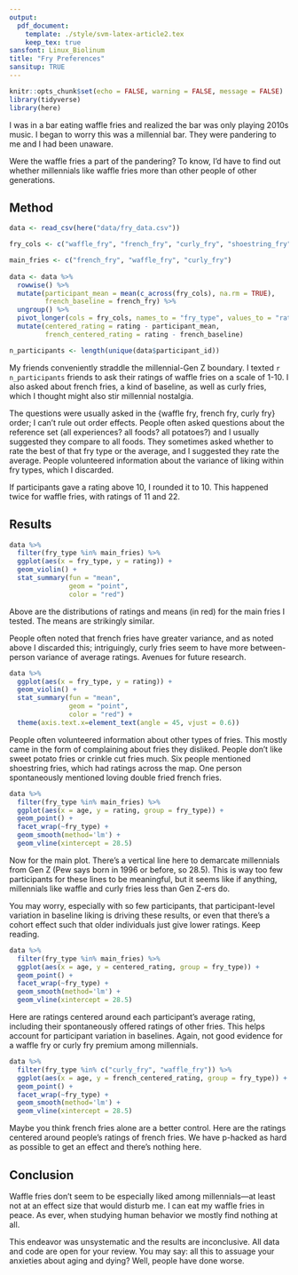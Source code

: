 ```yaml
---
output: 
  pdf_document:
    template: ./style/svm-latex-article2.tex
    keep_tex: true
sansfont: Linux_Biolinum
title: "Fry Preferences"
sansitup: TRUE
---
```


```r
knitr::opts_chunk$set(echo = FALSE, warning = FALSE, message = FALSE)
library(tidyverse)
library(here)
```

I was in a bar eating waffle fries and realized the bar was only playing 2010s music. I began to worry this was a millennial bar. They were pandering to me and I had been unaware. 

Were the waffle fries a part of the pandering? To know, I'd have to find out whether millennials like waffle fries more than other people of other generations.

## Method

```r
data <- read_csv(here("data/fry_data.csv"))
```

```r
fry_cols <- c("waffle_fry", "french_fry", "curly_fry", "shoestring_fry", "steak_fry", "crinkle_cut_fry", "sweet_potato_fry", "double_fried_fry", "wedge_fry")

main_fries <- c("french_fry", "waffle_fry", "curly_fry")
  
data <- data %>%
  rowwise() %>%
  mutate(participant_mean = mean(c_across(fry_cols), na.rm = TRUE),
         french_baseline = french_fry) %>%
  ungroup() %>%
  pivot_longer(cols = fry_cols, names_to = "fry_type", values_to = "rating") %>%
  mutate(centered_rating = rating - participant_mean,
         french_centered_rating = rating - french_baseline)

n_participants <- length(unique(data$participant_id))
```

My friends conveniently straddle the millennial-Gen Z boundary. I texted `r n_participants` friends to ask their ratings of waffle fries on a scale of 1-10. I also asked about french fries, a kind of baseline, as well as curly fries, which I thought might also stir millennial nostalgia. 

The questions were usually asked in the {waffle fry, french fry, curly fry} order; I can't rule out order effects. People often asked questions about the reference set (all experiences? all foods? all potatoes?) and I usually suggested they compare to all foods. They sometimes asked whether to rate the best of that fry type or the average, and I suggested they rate the average. People volunteered information about the variance of liking within fry types, which I discarded. 

If participants gave a rating above 10, I rounded it to 10. This happened twice for waffle fries, with ratings of 11 and 22.

## Results

```r
data %>%
  filter(fry_type %in% main_fries) %>%
  ggplot(aes(x = fry_type, y = rating)) + 
  geom_violin() +
  stat_summary(fun = "mean",
               geom = "point",
               color = "red") 
```

Above are the distributions of ratings and means (in red) for the main fries I tested. The means are strikingly similar. 

People often noted that french fries have greater variance, and as noted above I discarded this; intriguingly, curly fries seem to have more between-person variance of average ratings. Avenues for future research.

```r
data %>%
  ggplot(aes(x = fry_type, y = rating)) + 
  geom_violin() +
  stat_summary(fun = "mean",
               geom = "point",
               color = "red") +
  theme(axis.text.x=element_text(angle = 45, vjust = 0.6))
```

People often volunteered information about other types of fries. This mostly came in the form of complaining about fries they disliked. People don't like sweet potato fries or crinkle cut fries much. Six people mentioned shoestring fries, which had ratings across the map. One person spontaneously mentioned loving double fried french fries.

```r
data %>%
  filter(fry_type %in% main_fries) %>%
  ggplot(aes(x = age, y = rating, group = fry_type)) +
  geom_point() +
  facet_wrap(~fry_type) +
  geom_smooth(method='lm') +
  geom_vline(xintercept = 28.5) 
```

Now for the main plot. There's a vertical line here to demarcate millennials from Gen Z (Pew says born in 1996 or before, so 28.5). This is way too few participants for these lines to be meaningful, but it seems like if anything, millennials like waffle and curly fries less than Gen Z-ers do.

You may worry, especially with so few participants, that participant-level variation in baseline liking is driving these results, or even that there's a cohort effect such that older individuals just give lower ratings. Keep reading.

```r
data %>%
  filter(fry_type %in% main_fries) %>%
  ggplot(aes(x = age, y = centered_rating, group = fry_type)) +
  geom_point() +
  facet_wrap(~fry_type) +
  geom_smooth(method='lm') +
  geom_vline(xintercept = 28.5) 
```

Here are ratings centered around each participant's average rating, including their spontaneously offered ratings of other fries. This helps account for participant variation in baselines. Again, not good evidence for a waffle fry or curly fry premium among millennials.

```r
data %>%
  filter(fry_type %in% c("curly_fry", "waffle_fry")) %>%
  ggplot(aes(x = age, y = french_centered_rating, group = fry_type)) +
  geom_point() +
  facet_wrap(~fry_type) +
  geom_smooth(method='lm') +
  geom_vline(xintercept = 28.5) 
```
Maybe you think french fries alone are a better control. Here are the ratings centered around people's ratings of french fries. We have p-hacked as hard as possible to get an effect and there's nothing here.

## Conclusion

Waffle fries don't seem to be especially liked among millennials—at least not at an effect size that would disturb me. I can eat my waffle fries in peace. As ever, when studying human behavior we mostly find nothing at all.

This endeavor was unsystematic and the results are inconclusive. All data and code are open for your review. You may say: all this to assuage your anxieties about aging and dying? Well, people have done worse. 

